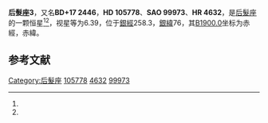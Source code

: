 {{Starbox begin
| name = 后髮座3
}}
{{Starbox observe
| epoch = [[J2000.0|J2000.0]]
| constell = [[后髮座|后髮座]]<ref name=SIMBAD>{{cite web
 | url=http://simbad.u-strasbg.fr/simbad/sim-id?Ident=HR+4632
 | title =Pulsating variable Star
 | publisher=Centre de Données astronomiques de Strasbourg
 | work=SIMBAD
 | accessdate=2012-07-13}}</ref><ref name=DATA>{{cite web
 | url=http://vizier.u-strasbg.fr/viz-bin/VizieR-5?-out.add=.&-source=5050&-corr=PK=HR&-out.max=9999&HR=4632
 | title=VizieR Detailed Page
 | accessdate=2012-07-13
 | archive-date=2016-03-05
 | archive-url=https://web.archive.org/web/20160305204915/http://vizier.u-strasbg.fr/viz-bin/VizieR-5?-out.add=.&-source=5050&-corr=PK=HR&-out.max=9999&HR=4632
 | dead-url=no
 }}</ref>
| 星官 = 
| ra = {{RA|12|10|31.6}}<ref name=SIMBAD /><ref name=DATA />
| dec = {{DEC|+16|48|33}}<ref name=SIMBAD /><ref name=DATA />
| appmag_v = 6.39<ref name=SIMBAD /><ref name=DATA />
}}
{{Starbox character
| class = A4V<ref name=SIMBAD /><ref name=DATA />
| b-v = 0.06<ref name=SIMBAD /><ref name=DATA />
| u-b = 0.1<ref name=SIMBAD /><ref name=DATA />
| r-i = <ref name=SIMBAD /><ref name=DATA />
| variable = 
}}
{{Starbox astrometry
| radial_v = 0.1
| prop_mo_ra = -12
| parallax = 
| p_error = 
}}
{{Starbox catalog
| names =BD+17 2446，[[SAO星表|SAO]] 99973，[[HD星表|HD]] 105778，[[HR星表|HR]] 4632}}
{{Starbox reference |Simbad=HR+4632}}
{{Starbox end}}

'''后髮座3'''，又名'''BD+17 2446'''，'''HD 105778'''、'''SAO 99973'''、'''HR 4632'''，是[[后髮座|后髮座]]的一颗恒星<ref name=SIMBAD /><ref name=DATA />，视星等为6.39，位于[[銀道座標系|銀經]]258.3，[[銀道座標系|銀緯]]76，其[[B1900.0|B1900.0]]坐标为赤經{{RA|12|5|25.8}}，赤緯{{DEC|+17|76|57}}。

== 参考文献 ==
{{reflist}}

{{star-stub}}

{{后髮座恒星}}
[[Category:后髮座|Category:后髮座]]
[[Category:HD和HDE天體|105778]]
[[Category:HR天體|4632]]
[[Category:SAO天體|99973]]